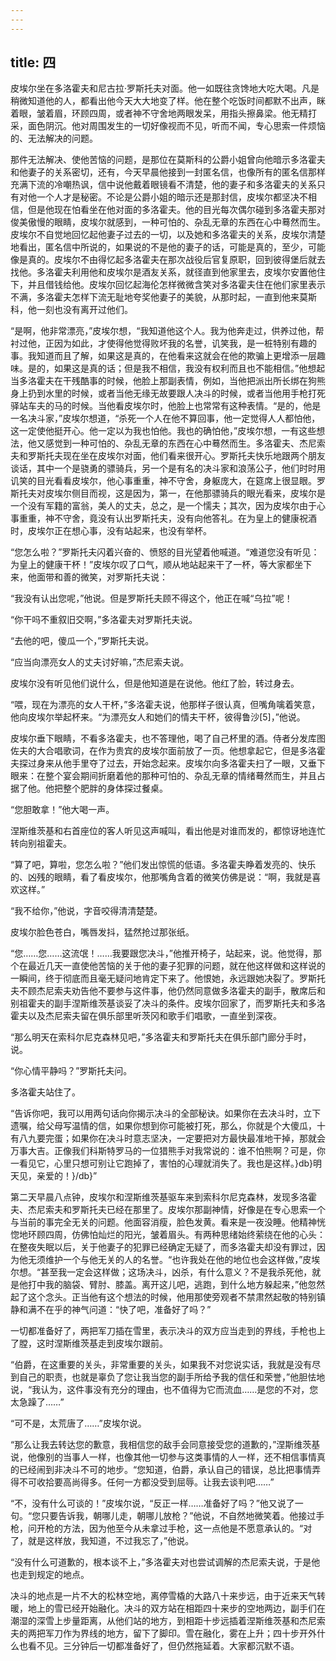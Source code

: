 ```yaml
---
---
---
```

title: 四
---




皮埃尔坐在多洛霍夫和尼古拉·罗斯托夫对面。他一如既往贪馋地大吃大喝。凡是稍微知道他的人，都看出他今天大大地变了样。他在整个吃饭时间都默不出声，眯着眼，皱着眉，环顾四周，或者神不守舍地两眼发呆，用指头擦鼻梁。他无精打采，面色阴沉。他对周围发生的一切好像视而不见，听而不闻，专心思索一件烦恼的、无法解决的问题。

那件无法解决、使他苦恼的问题，是那位在莫斯科的公爵小姐曾向他暗示多洛霍夫和他妻子的关系密切，还有，今天早晨他接到一封匿名信，也像所有的匿名信那样充满下流的冷嘲热讽，信中说他戴着眼镜看不清楚，他的妻子和多洛霍夫的关系只有对他一个人才是秘密。不论是公爵小姐的暗示还是那封信，皮埃尔都坚决不相信，但是他现在怕看坐在他对面的多洛霍夫。他的目光每次偶尔碰到多洛霍夫那对俊美傲慢的眼睛，皮埃尔就感到，一种可怕的、杂乱无章的东西在心中蓦然而生。皮埃尔不自觉地回忆起他妻子过去的一切，以及她和多洛霍夫的关系，皮埃尔清楚地看出，匿名信中所说的，如果说的不是他的妻子的话，可能是真的，至少，可能像是真的。皮埃尔不由得忆起多洛霍夫在那次战役后官复原职，回到彼得堡后就去找他。多洛霍夫利用他和皮埃尔是酒友关系，就径直到他家里去，皮埃尔安置他住下，并且借钱给他。皮埃尔回忆起海伦怎样微微含笑对多洛霍夫住在他们家里表示不满，多洛霍夫怎样下流无耻地夸奖他妻子的美貌，从那时起，一直到他来莫斯科，他一刻也没有离开过他们。

“是啊，他非常漂亮，”皮埃尔想，“我知道他这个人。我为他奔走过，供养过他，帮衬过他，正因为如此，才使得他觉得败坏我的名誉，讥笑我，是一桩特别有趣的事。我知道而且了解，如果这是真的，在他看来这就会在他的欺骗上更增添一层趣味。是的，如果这是真的话；但是我不相信，我没有权利而且也不能相信。”他想起当多洛霍夫在干残酷事的时候，他脸上那副表情，例如，当他把派出所长绑在狗熊身上扔到水里的时候，或者当他无缘无故要跟人决斗的时候，或者当他用手枪打死驿站车夫的马的时候。当他看皮埃尔时，他脸上也常常有这种表情。“是的，他是一名决斗家，”皮埃尔想道，“杀死一个人在他不算回事，他一定觉得人人都怕他，这一定使他挺开心。他一定以为我也怕他。我也的确怕他，”皮埃尔想，一有这些想法，他又感觉到一种可怕的、杂乱无章的东西在心中蓦然而生。多洛霍夫、杰尼索夫和罗斯托夫现在坐在皮埃尔对面，他们看来很开心。罗斯托夫快乐地跟两个朋友谈话，其中一个是骁勇的骠骑兵，另一个是有名的决斗家和浪荡公子，他们时时用讥笑的目光看看皮埃尔，他心事重重，神不守舍，身躯庞大，在筵席上很显眼。罗斯托夫对皮埃尔侧目而视，这是因为，第一，在他那骠骑兵的眼光看来，皮埃尔是一个没有军籍的富翁，美人的丈夫，总之，是一个懦夫；其次，因为皮埃尔由于心事重重，神不守舍，竟没有认出罗斯托夫，没有向他答礼。在为皇上的健康祝酒时，皮埃尔正在想心事，没有站起来，也没有举杯。

“您怎么啦？”罗斯托夫闪着兴奋的、愤怒的目光望着他喊道。“难道您没有听见：为皇上的健康干杯！”皮埃尔叹了口气，顺从地站起来干了一杯，等大家都坐下来，他面带和善的微笑，对罗斯托夫说：

“我没有认出您呢，”他说。但是罗斯托夫顾不得这个，他正在喊“乌拉”呢！

“你干吗不重叙旧交啊，”多洛霍夫对罗斯托夫说。

“去他的吧，傻瓜一个，”罗斯托夫说。

“应当向漂亮女人的丈夫讨好嘛，”杰尼索夫说。

皮埃尔没有听见他们说什么，但是他知道是在说他。他红了脸，转过身去。

“喂，现在为漂亮的女人干杯，”多洛霍夫说，他那样子很认真，但嘴角噙着笑意，他向皮埃尔举起杯来。“为漂亮女人和她们的情夫干杯，彼得鲁沙[5]，”他说。

皮埃尔垂下眼睛，不看多洛霍夫，也不答理他，喝了自己杯里的酒。侍者分发库图佐夫的大合唱歌词，在作为贵宾的皮埃尔面前放了一页。他想拿起它，但是多洛霍夫探过身来从他手里夺了过去，开始念起来。皮埃尔向多洛霍夫扫了一眼，又垂下眼来：在整个宴会期间折磨着他的那种可怕的、杂乱无章的情绪蓦然而生，并且占据了他。他把整个肥胖的身体探过餐桌。

“您胆敢拿！”他大喝一声。

涅斯维茨基和右首座位的客人听见这声喊叫，看出他是对谁而发的，都惊讶地连忙转向别祖霍夫。

“算了吧，算啦，您怎么啦？”他们发出惊慌的低语。多洛霍夫睁着发亮的、快乐的、凶残的眼睛，看了看皮埃尔，他那嘴角含着的微笑仿佛是说：“啊，我就是喜欢这样。”

“我不给你，”他说，字音咬得清清楚楚。

皮埃尔脸色苍白，嘴唇发抖，猛然抢过那张纸。

“您……您……这流氓！……我要跟您决斗，”他推开椅子，站起来，说。他觉得，那个在最近几天一直使他苦恼的关于他的妻子犯罪的问题，就在他这样做和这样说的一瞬间，终于彻底而且毫无疑问地肯定下来了。他恨她，永远跟她决裂了。罗斯托夫不顾杰尼索夫劝告他不要参与这件事，他仍然同意做多洛霍夫的副手，散席后和别祖霍夫的副手涅斯维茨基谈妥了决斗的条件。皮埃尔回家了，而罗斯托夫和多洛霍夫以及杰尼索夫留在俱乐部里听茨冈和歌手们唱歌，一直坐到深夜。

“那么明天在索科尔尼克森林见吧，”多洛霍夫和罗斯托夫在俱乐部门廊分手时，说。

“你心情平静吗？”罗斯托夫问。

多洛霍夫站住了。

“告诉你吧，我可以用两句话向你揭示决斗的全部秘诀。如果你在去决斗时，立下遗嘱，给父母写温情的信，如果你想到你可能被打死，那么，你就是个大傻瓜，十有八九要完蛋；如果你在决斗时意志坚决，一定要把对方最快最准地干掉，那就会万事大吉。正像我们科斯特罗马的一位猎熊手对我常说的：谁不怕熊啊？可是，你一看见它，心里只想可别让它跑掉了，害怕的心理就消失了。我也是这样。}db}明天见，亲爱的！}/db}”

第二天早晨八点钟，皮埃尔和涅斯维茨基驱车来到索科尔尼克森林，发现多洛霍夫、杰尼索夫和罗斯托夫已经在那里了。皮埃尔那副神情，好像是在专心思索一个与当前的事完全无关的问题。他面容消瘦，脸色发黄。看来是一夜没睡。他精神恍惚地环顾四周，仿佛怕灿烂的阳光，皱着眉头。有两种思绪始终萦绕在他的心头：在整夜失眠以后，关于他妻子的犯罪已经确定无疑了，而多洛霍夫却没有罪过，因为他无须维护一个与他无关的人的名誉。“也许我处在他的地位也会这样做，”皮埃尔想。“甚至我一定会这样做；这场决斗，凶杀，有什么意义？不是我杀死他，就是他打中我的脑袋、臂肘、膝盖。离开这儿吧，逃跑，到什么地方躲起来，”他忽然起了这个念头。正当他有这个想法的时候，他用那使旁观者不禁肃然起敬的特别镇静和满不在乎的神气问道：“快了吧，准备好了吗？”

一切都准备好了，两把军刀插在雪里，表示决斗的双方应当走到的界线，手枪也上了膛，这时涅斯维茨基走到皮埃尔跟前。

“伯爵，在这重要的关头，非常重要的关头，如果我不对您说实话，我就是没有尽到自己的职责，也就是辜负了您让我当您的副手所给予我的信任和荣誉，”他胆怯地说，“我认为，这件事没有充分的理由，也不值得为它而流血……是您的不对，您太急躁了……”

“可不是，太荒唐了……”皮埃尔说。

“那么让我去转达您的歉意，我相信您的敌手会同意接受您的道歉的，”涅斯维茨基说，他像别的当事人一样，也像其他一切参与这类事情的人一样，还不相信事情真的已经闹到非决斗不可的地步。“您知道，伯爵，承认自己的错误，总比把事情弄得不可收拾要高尚得多。任何一方都没受到屈辱。让我去谈判吧……”

“不，没有什么可谈的！”皮埃尔说，“反正一样……准备好了吗？”他又说了一句。“您只要告诉我，朝哪儿走，朝哪儿放枪？”他说，不自然地微笑着。他接过手枪，问开枪的方法，因为他至今从未拿过手枪，这一点他是不愿意承认的。“对了，就是这样放，我知道，不过我忘了，”他说。

“没有什么可道歉的，根本谈不上，”多洛霍夫对也尝试调解的杰尼索夫说，于是他也走到规定的地点。

决斗的地点是一片不大的松林空地，离停雪橇的大路八十来步远，由于近来天气转暖，地上的雪已经开始融化。决斗的双方站在相距四十来步的空地两边，副手们在潮湿的深雪上步量距离，从他们站的地方，到相距十步远插着涅斯维茨基和杰尼索夫的两把军刀作为界线的地方，留下了脚印。雪在融化，雾在上升；四十步开外什么也看不见。三分钟后一切都准备好了，但仍然拖延着。大家都沉默不语。